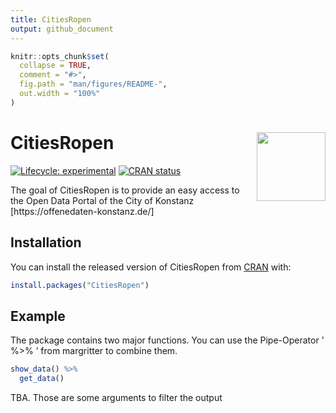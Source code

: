 ```yaml
---
title: CitiesRopen
output: github_document
---
```


<!-- README.md is generated from README.Rmd. Please edit that file -->

```r
knitr::opts_chunk$set(
  collapse = TRUE,
  comment = "#>",
  fig.path = "man/figures/README-",
  out.width = "100%"
)
```

# CitiesRopen <img src='man/figures/logo.png' align="right" height="110" />

<!-- badges: start -->
[![Lifecycle: experimental](https://img.shields.io/badge/lifecycle-experimental-orange.svg)](https://www.tidyverse.org/lifecycle/#experimental)
[![CRAN status](https://www.r-pkg.org/badges/version/CitiesRopen)](https://CRAN.R-project.org/package=CitiesRopen)
<!-- badges: end -->

The goal of CitiesRopen is to provide an easy access to the Open Data Portal of the City of Konstanz [https://offenedaten-konstanz.de/]

## Installation

You can install the released version of CitiesRopen from [CRAN](https://CRAN.R-project.org) with:

``` r
install.packages("CitiesRopen")
```

## Example

The package contains two major functions. You can use the Pipe-Operator ' %>% ' from margritter to combine them.


```r
show_data() %>% 
  get_data()
```

TBA. Those are some arguments to filter the output
